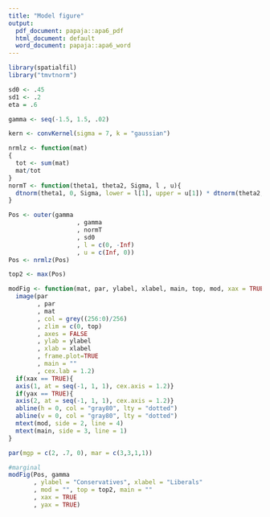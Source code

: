 ```yaml
---
title: "Model figure"
output:
  pdf_document: papaja::apa6_pdf
  html_document: default
  word_document: papaja::apa6_word
---
```


```r
library(spatialfil)
library("tmvtnorm")
```


```r
sd0 <- .45
sd1 <- .2
eta = .6

gamma <- seq(-1.5, 1.5, .02)

kern <- convKernel(sigma = 7, k = "gaussian")

nrmlz <- function(mat)
{
  tot <- sum(mat)
  mat/tot
}
normT <- function(theta1, theta2, Sigma, l , u){
  dtnorm(theta1, 0, Sigma, lower = l[1], upper = u[1]) * dtnorm(theta2, 0, Sigma, lower = l[2], upper = u[2])
}

Pos <- outer(gamma
                   , gamma
                   , normT
                   , sd0
                   , l = c(0, -Inf)
                   , u = c(Inf, 0))
Pos <- nrmlz(Pos)

top2 <- max(Pos)
```

```r
modFig <- function(mat, par, ylabel, xlabel, main, top, mod, xax = TRUE, yax = TRUE){
  image(par
        , par
        , mat
        , col = grey((256:0)/256)
        , zlim = c(0, top)
        , axes = FALSE
        , ylab = ylabel
        , xlab = xlabel
        , frame.plot=TRUE
        , main = ""
        , cex.lab = 1.2)
  if(xax == TRUE){
  axis(1, at = seq(-1, 1, 1), cex.axis = 1.2)}
  if(yax == TRUE){
  axis(2, at = seq(-1, 1, 1), cex.axis = 1.2)}
  abline(h = 0, col = "gray80", lty = "dotted")
  abline(v = 0, col = "gray80", lty = "dotted")
  mtext(mod, side = 2, line = 4)
  mtext(main, side = 3, line = 1)
}

par(mgp = c(2, .7, 0), mar = c(3,3,1,1))

#marginal
modFig(Pos, gamma
       , ylabel = "Conservatives", xlabel = "Liberals"
       , mod = "", top = top2, main = ""
       , xax = TRUE
       , yax = TRUE)
```

